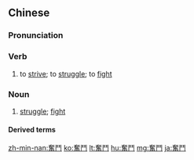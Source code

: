 {{also|奋斗}}
==Chinese==
{{zh-forms|s=奋斗}}

===Pronunciation===
{{zh-pron
|m=fèndòu
|c=fan5 dau3
|h=pfs=fun-teu
|mn=tw:hùn-tàu/xm,zz:hùn-tò͘/qz:hùn-tiò
|cat=v,n
}}

===Verb===
{{zh-verb}}

# to [[strive]]; to [[struggle]]; to [[fight]]
#: {{zh-x|為 理想 而 奮鬥|''to '''fight''' for one's dreams''}}

===Noun===
{{zh-noun}}

# [[struggle]]; [[fight]]

====Derived terms====
{{zh-der|艱苦奮鬥}}

{{zh-cat|Elementary}}

[[zh-min-nan:奮鬥]]
[[ko:奮鬥]]
[[lt:奮鬥]]
[[hu:奮鬥]]
[[mg:奮鬥]]
[[ja:奮鬥]]